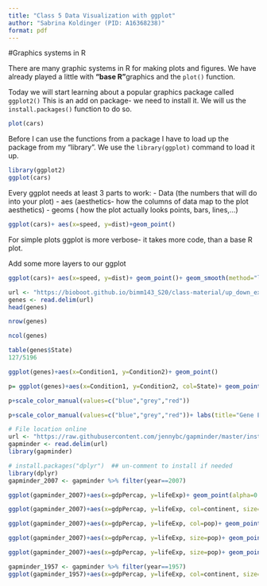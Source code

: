 ```yaml
---
title: "Class 5 Data Visualization with ggplot"
author: "Sabrina Koldinger (PID: A16368238)"
format: pdf
---
```


#Graphics systems in R

There are many graphic systems in R for making plots and figures.
We have already played a little with **"base R"**graphics and the `plot()` function. 

Today we will start learning about a popular graphics package called `ggplot2()`
This is an add on package- we need to install it. We will us the `install.packages()` function to do so. 

```r
plot(cars)
```

Before I can use the functions from a package I have to load up the package from my "library". We use the `library(ggplot)` command to load it up.
```r
library(ggplot2)
ggplot(cars)
```

Every ggplot needs at least 3 parts to work:
- Data (the numbers that will do into your plot)
- aes (aesthetics- how the columns of data map to the plot aesthetics)
- geoms ( how the plot actually looks points, bars, lines,...)



```r
ggplot(cars)+ aes(x=speed, y=dist)+geom_point()
```

For simple plots ggplot is more verbose- it takes more code, than a base R plot. 

Add some more layers to our ggplot
```r
ggplot(cars)+ aes(x=speed, y=dist)+ geom_point()+ geom_smooth(method="lm", se=FALSE)+ labs(title="Stopping Distance of Old Cars", subtitle="A sample plot")+theme_bw()

```



```r
url <- "https://bioboot.github.io/bimm143_S20/class-material/up_down_expression.txt"
genes <- read.delim(url)
head(genes)
```



```r
nrow(genes)
```


```r
ncol(genes)
```

```r
table(genes$State)
127/5196

```
```r
ggplot(genes)+aes(x=Condition1, y=Condition2)+ geom_point()
```

```r
p= ggplot(genes)+aes(x=Condition1, y=Condition2, col=State)+ geom_point()
```

```r
p+scale_color_manual(values=c("blue","grey","red"))
```

```r
p+scale_color_manual(values=c("blue","grey","red"))+ labs(title="Gene Expression Changes Upon Drug Treatment")+ xlab("Control(no drug)")+ylab("Drug Treatment")
```

```r
# File location online
url <- "https://raw.githubusercontent.com/jennybc/gapminder/master/inst/extdata/gapminder.tsv"
gapminder <- read.delim(url)
library(gapminder)
```


```r
# install.packages("dplyr")  ## un-comment to install if needed
library(dplyr)
gapminder_2007 <- gapminder %>% filter(year==2007)
```


```r
ggplot(gapminder_2007)+aes(x=gdpPercap, y=lifeExp)+ geom_point(alpha=0.5)
```


```r
ggplot(gapminder_2007)+aes(x=gdpPercap, y=lifeExp, col=continent, size=pop)+ geom_point(alpha=0.5)
```

```r
ggplot(gapminder_2007)+aes(x=gdpPercap, y=lifeExp, col=pop)+ geom_point(alpha=0.8)

```

```r
ggplot(gapminder_2007)+aes(x=gdpPercap, y=lifeExp, size=pop)+ geom_point(alpha=0.5)

```

```r
ggplot(gapminder_2007)+aes(x=gdpPercap, y=lifeExp, size=pop)+ geom_point(alpha=0.5)+ scale_size_area(max_size = 10)
```

```r
gapminder_1957 <- gapminder %>% filter(year==1957)
ggplot(gapminder_1957)+aes(x=gdpPercap, y=lifeExp, col=continent, size=pop)+ geom_point(alpha=0.7)+ scale_size_area(max_size = 15)
```

